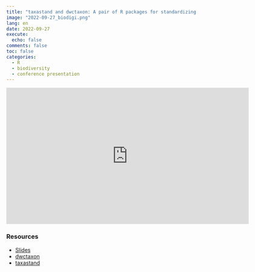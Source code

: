 ```yaml
---
title: "taxastand and dwctaxon: A pair of R packages for standardizing species names in Darwin Core format (BioDigiCon 2022 talk)"
image: "2022-09-27_biodigi.png"
lang: en
date: 2022-09-27
execute:
  echo: false
comments: false
toc: false
categories:
  - R
  - biodiversity
  - conference presentation
---
```


<iframe width="640" height="360" src="https://www.youtube.com/embed/NUM3tFCF5XY" title="YouTube video player" frameborder="0" allow="accelerometer; autoplay; clipboard-write; encrypted-media; gyroscope; picture-in-picture; web-share" allowfullscreen></iframe>

### Resources

- [Slides](https://joelnitta.github.io/biodigi_2022)
- [dwctaxon](https://joelnitta.github.io/dwctaxon/)
- [taxastand](https://joelnitta.github.io/taxastand/)